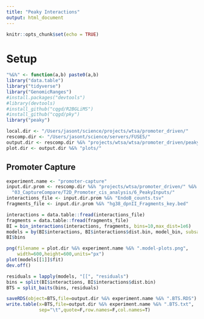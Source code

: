 ```yaml
---
title: "Peaky Interactions"
output: html_document
---
```


```r
knitr::opts_chunk$set(echo = TRUE)
```

# Setup

```r
"%&%" <- function(a,b) paste0(a,b)
library("data.table")
library("tidyverse")
library("GenomicRanges")
#install.packages("devtools")
#library(devtools)
#install_github("cqgd/R2BGLiMS")
#install_github("cqgd/pky")
library("peaky")

local.dir <- "/Users/jasont/science/projects/wtsa/promoter_driven/"
rescomp.dir <- "/Users/jasont/science/servers/FUSE5/"
output.dir <- rescomp.dir %&% "projects/wtsa/wtsa/promoter_driven/peaky_interactions/"
plot.dir <- output.dir %&% "plots/"
```

## Promoter Capture

```r
experiment.name <- "promoter-capture"
input.dir.prom <- rescomp.dir %&% "projects/wtsa/promoter_driven/" %&%
  "03_CaptureCompare/T2D_Promoter_cis_analysis/6_PeakyInputs/"
interactions_file <- input.dir.prom %&% "EndoB_counts.tsv"
fragments_file <- input.dir.prom %&% "hg38_dpnII_Fragments_key.bed"

```


```r
interactions = data.table::fread(interactions_file)
fragments = data.table::fread(fragments_file)
BI = bin_interactions(interactions, fragments, bins=10,max_dist=1e6)
models = by(BI$interactions, BI$interactions$dist.bin, model_bin, subsample_size=NA)
BI$bins

png(filename = plot.dir %&% experiment.name %&% ".model-plots.png",
    width=600,height=600,units="px")
plot(models[[1]]$fit)
dev.off()

residuals = lapply(models, "[[", "residuals")
bins = split(BI$interactions, BI$interactions$dist.bin)
BTS = split_baits(bins, residuals)

saveRDS(object=BTS,file=output.dir %&% experiment.name %&% ".BTS.RDS")
write.table(x=BTS,file=output.dir %&% experiment.name %&% ".BTS.txt",
            sep="\t",quote=F,row.names=F,col.names=T)
```
